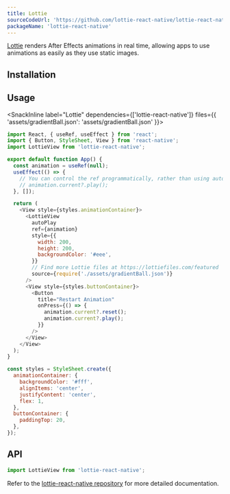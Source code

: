 ```yaml
---
title: Lottie
sourceCodeUrl: 'https://github.com/lottie-react-native/lottie-react-native'
packageName: 'lottie-react-native'
---
```



[Lottie](https://airbnb.design/lottie/) renders After Effects animations in real time, allowing apps to use animations as easily as they use static images.

<PlatformsSection android emulator ios simulator />

## Installation

<APIInstallSection
  packageName="lottie-react-native"
  href="https://github.com/lottie-react-native/lottie-react-native"
/>

## Usage

<SnackInline
label="Lottie"
dependencies={['lottie-react-native']}
files={{
    'assets/gradientBall.json': 'assets/gradientBall.json'
  }}>

```js
import React, { useRef, useEffect } from 'react';
import { Button, StyleSheet, View } from 'react-native';
import LottieView from 'lottie-react-native';

export default function App() {
  const animation = useRef(null);
  useEffect(() => {
    // You can control the ref programmatically, rather than using autoPlay
    // animation.current?.play();
  }, []);

  return (
    <View style={styles.animationContainer}>
      <LottieView
        autoPlay
        ref={animation}
        style={{
          width: 200,
          height: 200,
          backgroundColor: '#eee',
        }}
        // Find more Lottie files at https://lottiefiles.com/featured
        source={require('./assets/gradientBall.json')}
      />
      <View style={styles.buttonContainer}>
        <Button
          title="Restart Animation"
          onPress={() => {
            animation.current?.reset();
            animation.current?.play();
          }}
        />
      </View>
    </View>
  );
}

const styles = StyleSheet.create({
  animationContainer: {
    backgroundColor: '#fff',
    alignItems: 'center',
    justifyContent: 'center',
    flex: 1,
  },
  buttonContainer: {
    paddingTop: 20,
  },
});
```

</SnackInline>

## API

```javascript
import LottieView from 'lottie-react-native';
```

Refer to the [lottie-react-native repository](https://github.com/lottie-react-native/lottie-react-native#usage) for more detailed documentation.
